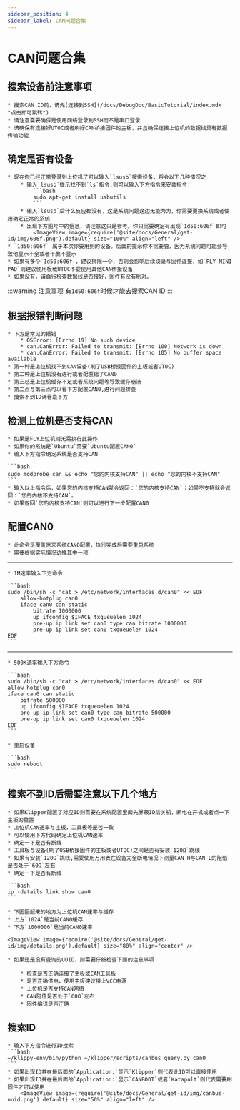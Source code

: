 ```yaml
---
sidebar_position: 4
sidebar_label: CAN问题合集
---
```



# CAN问题合集

## 搜索设备前注意事项

    * 搜索CAN ID前，请先[连接到SSH](/docs/DebugDoc/BasicTutorial/index.mdx "点击即可跳转")
    * 请注意需要确保是使用网络登录到SSH而不是串口登录
    * 请确保有连接好UTOC或者刷好CAN桥接固件的主板，并且确保连接上位机的数据线具有数据传输功能

## 确定是否有设备

    * 现在你已经正常登录到上位机了可以输入`lsusb`搜索设备，将会以下几种情况之一
        * 输入`lsusb`提示找不到`ls`指令,则可以输入下方指令来安装指令
            ```bash
            sudo apt-get install usbutils
            ```
        * 输入`lsusb`后什么反应都没有，这是系统问题这边无能为力，你需要更换系统或者使用确定正常的系统
        * 出现下方图片中的信息，请注意这只是参考。你只需要确定有出现`1d50:606f`即可
            <ImageView image={require('@site/docs/General/get-id/img/606f.png').default} size="100%" align="left" />
    * `1d50:606f` 属于本次你要用到的设备。后面的提示你不需要管，因为系统问题可能会导致他显示不全或者干脆不显示
    * 如果有多个`1d50:606f`，建议排除一个，否则会影响后续烧录与固件连接，如`FLY MINI PAD`则建议使用板载UTOC不要使用其他CAN桥接设备
    * 如果没有，请自行检查数据线是否接好，固件有没有刷对。

:::warning 注意事项
有`1d50:606f`时候才能去搜索CAN ID
:::

## 根据报错判断问题

    * 下方是常见的报错
        * OSError: [Errno 19] No such device
        * can.CanError: Failed to transmit: [Errno 100] Network is down
        * can.CanError: Failed to transmit: [Errno 105] No buffer space available
    * 第一种是上位机找不到CAN设备(刷了USB桥接固件的主板或者UTOC)
    * 第二种是上位机没有进行或者配置错了CAN0
    * 第三总是上位机缓存不足或者系统问题等导致缓存崩溃
    * 第二点与第三点可以看下方配置CAN0,进行问题排查
    * 搜索不到ID请看最下方

## 检测上位机是否支持CAN

    * 如果是FLY上位机则无需执行此操作
    * 如果你的系统是`Ubuntu`需要`Ubuntu配置CAN0`
    * 输入下方指令确定系统是否支持CAN

    ```bash
    sudo modprobe can && echo "您的内核支持CAN" || echo "您的内核不支持CAN"
    ```
    * 输入以上指令后，如果您的内核支持CAN就会返回：`您的内核支持CAN`；如果不支持就会返回：`您的内核不支持CAN`。
    * 如果返回`您的内核支持CAN`则可以进行下一步配置CAN0

## 配置CAN0

    * 此命令是覆盖原来系统CAN0配置，执行完成后需要重启系统
    * 需要根据实际情况选择其中一项
----
    * 1M速率输入下方命令

    ```bash
    sudo /bin/sh -c "cat > /etc/network/interfaces.d/can0" << EOF
        allow-hotplug can0
        iface can0 can static
            bitrate 1000000
            up ifconfig $IFACE txqueuelen 1024
            pre-up ip link set can0 type can bitrate 1000000
            pre-up ip link set can0 txqueuelen 1024
    EOF
    ```
----
    * 500K速率输入下方命令

    ```bash
    sudo /bin/sh -c "cat > /etc/network/interfaces.d/can0" << EOF
    allow-hotplug can0
    iface can0 can static
        bitrate 500000
        up ifconfig $IFACE txqueuelen 1024
        pre-up ip link set can0 type can bitrate 500000
        pre-up ip link set can0 txqueuelen 1024
    EOF
    ```

    * 重启设备

    ```bash
    sudo reboot
    ```


## 搜索不到ID后需要注意以下几个地方

    * 如果Klipper配置了对应ID则需要在系统配置里面先屏蔽ID后关机，断电在开机或者点一下主板的重置
    * 上位机CAN速率与主板，工具板等是否一致
    * 可以使用下方代码确定上位机CAN速率
    * 确定一下是否有断线
    * 工具板与设备(刷了USB桥接固件的主板或者UTOC)之间是否有安装`120Ω`跳线
    * 如果有安装`120Ω`跳线,需要使用万用表在设备完全断电情况下测量CAN H与CAN L的阻值是否处于`60Ω`左右
    * 确定一下是否有断线

    ```bash
    ip -details link show can0
    ```
    
    * 下图圈起来的地方为上位机CAN速率与缓存
    * 上方`1024`是当前CAN0缓存
    * 下方`1000000`是当前CAN0速率

    <ImageView image={require('@site/docs/General/get-id/img/details.png').default} size="80%" align="center" />

    * 如果还是没有查询的UUID，则需要仔细检查下面的注意事项

        * 检查是否正确连接了主板或CAN工具板
        * 是否正确供电，使用主板建议接上VCC电源
        * 上位机是否支持CAN网络
        * CAN阻值是否处于`60Ω`左右
        * 固件编译是否正确

## 搜索ID

    * 输入下方指令进行ID搜索
    ```bash
    ~/klippy-env/bin/python ~/klipper/scripts/canbus_query.py can0
    ```
    * 如果出现ID并在最后面的`Application:`显示`Klipper`则代表此ID可以直接使用
    * 如果出现ID并在最后面的`Application:`显示`CANBOOT`或者`Katapult`则代表需要刷固件才可以使用
        <ImageView image={require('@site/docs/General/get-id/img/canbus-uuid.png').default} size="50%" align="left" />
